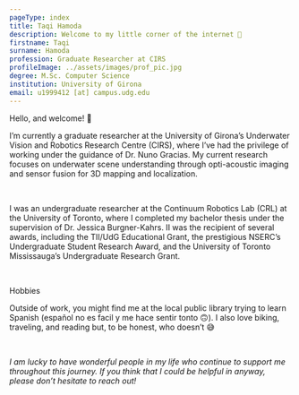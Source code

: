```yaml
---
pageType: index
title: Taqi Hamoda
description: Welcome to my little corner of the internet 🌱
firstname: Taqi
surname: Hamoda
profession: Graduate Researcher at CIRS
profileImage: ../assets/images/prof_pic.jpg
degree: M.Sc. Computer Science
institution: University of Girona
email: u1999412 [at] campus.udg.edu
---
```


<Text as='h2' fontSize='3xl'>Hello, and welcome! 👋</Text>

<Text>I’m currently a graduate researcher at the University of Girona’s <Link color='teal.500' href='https://cirs.udg.edu/'>Underwater Vision and Robotics Research Centre (CIRS)</Link>, where I’ve had the privilege of working under the guidance of <Link color='teal.500' href='https://www.udg.edu/es/directori/pagina-personal?ID=53770'>Dr. Nuno Gracias</Link>. My current research focuses on underwater scene understanding through opti-acoustic imaging and sensor fusion for 3D mapping and localization.</Text>

<br/>

<Text>I was an undergraduate researcher at the <Link color='teal.500' href='https://crl.utm.utoronto.ca/'>Continuum Robotics Lab (CRL)</Link> at the University of Toronto, where I completed my bachelor thesis under the supervision of <Link color='teal.500' href='https://www.cs.toronto.edu/~jbk/'>Dr. Jessica Burgner-Kahrs</Link>. II was the recipient of several awards, including the <Link color='teal.500' href='https://www.udg.edu/en/estudia/beques-i-ajuts/ajuts-de-master'>TII/UdG Educational Grant</Link>, the prestigious <Link color='teal.500' href='https://www.nserc-crsng.gc.ca/students-etudiants/ug-pc/usra-brpc_eng.asp'>NSERC’s Undergraduate Student Research Award</Link>, and the <Link color='teal.500' href='https://www.utm.utoronto.ca/dean/awards-grants/undergraduate-awards-grants/utm-undergraduate-research-grants'>University of Toronto Mississauga’s Undergraduate Research Grant</Link>.</Text>

<br/>

<Text as='h3' fontSize='2xl'>Hobbies</Text>

Outside of work, you might find me at the local public library trying to learn Spanish (español no es facil y me hace sentir tonto 🙃). I also love biking, traveling, and reading but, to be honest, who doesn’t 😅

<br/>

*I am lucky to have wonderful people in my life who continue to support me throughout this journey. If you think that I could be helpful in anyway, please don’t hesitate to reach out!*
